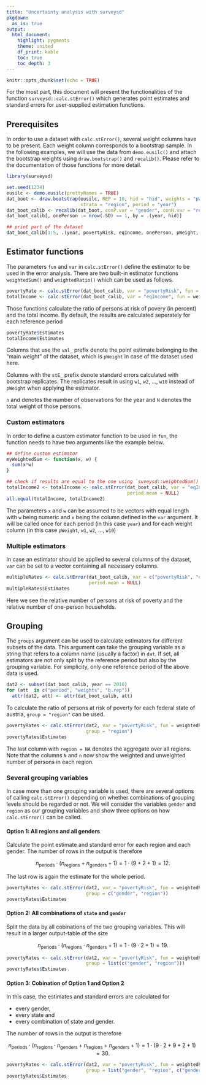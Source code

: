```yaml
---
title: "Uncertainty analysis with surveysd"
pkgdown:
  as_is: true
output:
  html_document:
    highlight: pygments
    theme: united
    df_print: kable
    toc: true
    toc_depth: 3
---
```


```r
knitr::opts_chunk$set(echo = TRUE)
```

For the most part, this document will present the functionalities of the function 
`surveysd::calc.stError()` which generates point estimates and standard errors for
user-supplied estimation functions.

## Prerequisites

In order to use a dataset with `calc.stError()`, several weight columns have to be present. Each
weight column corresponds to a bootstrap sample. In the following examples, we will use the data 
from `demo.eusilc()` and attach the bootstrap weights using `draw.bootstrap()` and `recalib()`. Please 
refer to the documentation of those functions for more detail.

```r
library(surveysd)

set.seed(1234)
eusilc <- demo.eusilc(prettyNames = TRUE)
dat_boot <- draw.bootstrap(eusilc, REP = 10, hid = "hid", weights = "pWeight",
                           strata = "region", period = "year")
dat_boot_calib <- recalib(dat_boot, conP.var = "gender", conH.var = "region")
dat_boot_calib[, onePerson := nrow(.SD) == 1, by = .(year, hid)]

## print part of the dataset
dat_boot_calib[1:5, .(year, povertyRisk, eqIncome, onePerson, pWeight, w1, w2, w3, w4, w5)]
```


## Estimator functions

The parameters `fun` and `var` in `calc.stError()` define the estimator to be used in the error 
analysis. There are two built-in estimator functions `weightedSum()` and `weightedRatio()` which can
be used as follows.


```r
povertyRate <- calc.stError(dat_boot_calib, var = "povertyRisk", fun = weightedRatio, period.mean = NULL)
totalIncome <- calc.stError(dat_boot_calib, var = "eqIncome", fun = weightedSum, period.mean = NULL)
```

Those functions calculate the ratio of persons at risk of povery (in percent) and the total income.
By default, the results are calculated seperately for each reference period

```r
povertyRate$Estimates
totalIncome$Estimates
```

Columns that use the `val_` prefix denote the point estimate belonging to the "main weight" of the
dataset, which is `pWeight` in case of the dataset used here.

Columns with the `stE_` prefix denote standard errors calculated with bootstrap replicates. The
replicates result in using `w1`, `w2`, ..., `w10` instead of `pWeight` when applying the estimator.

`n` and denotes the number of observations for the year and `N` denotes the total weight of those
persons.

### Custom estimators

In order to define a custom estimator function to be used in `fun`, the function needs to have
two arguments like the example below.

```r
## define custom estimator
myWeightedSum <- function(x, w) {
  sum(x*w)
}

## check if results are equal to the one using `suveysd::weightedSum()`
totalIncome2 <- totalIncome <- calc.stError(dat_boot_calib, var = "eqIncome", fun = weightedSum, 
                                            period.mean = NULL)
all.equal(totalIncome, totalIncome2)
```

The parameters `x` and `w` can be assumed to be vectors with equal length with `w` being numeric and
`x` being the column defined in the `var` argument. It will be called once for each period (in this
case `year`) and for each weight column (in this case `pWeight`, `w1`, `w2`, ..., `w10`)

### Multiple estimators

In case an estimator should be applied to several columns of the dataset, `var` can be set to
a vector containing all necessary columns.

```r
multipleRates <- calc.stError(dat_boot_calib, var = c("povertyRisk", "onePerson"), fun = weightedRatio, 
                              period.mean = NULL)
multipleRates$Estimates
```
Here we see the relative number of persons at risk of poverty and the relative number of one-person
households.

## Grouping

The `groups` argument can be used to calculate estimators for different subsets of the data. This
argument can take the grouping variable as a string that refers to a column name (usually a factor) 
in `dat`. If set, all estimators are not only split by the reference period but also by the
grouping variable. For simplicity, only one reference period of the above data is used.

```r
dat2 <- subset(dat_boot_calib, year == 2010)
for (att  in c("period", "weights", "b.rep"))
  attr(dat2, att) <- attr(dat_boot_calib, att)
```

To calculate the ratio of persons at risk of poverty for each federal state of austria, 
`group = "region"` can be used.

```r
povertyRates <- calc.stError(dat2, var = "povertyRisk", fun = weightedRatio, period.mean = NULL,
                             group = "region")
povertyRates$Estimates
```

The last column with `region = NA` denotes the aggregate over all regions. Note that the
columns `N` and `n` now show the weighted and unweighted number of persons in each region.

### Several grouping variables

In case more than one grouping variable is used, there are several options of calling 
`calc.stError()` depending on whether combinations of grouping levels should be regarded or not.
We will consider the variables `gender` and `region` as our grouping variables and show three 
options on how `calc.stError()` can be called.

#### Option 1: All regions and all genders

Calculate the point estimate and standard error for each region and each gender. The number of 
rows in the output is therefore 

$$n_\text{periods}\cdot(n_\text{regions} + n_\text{genders} + 1) = 1\cdot(9 + 2 + 1) = 12.$$

The last row is again the estimate for the whole period.

```r
povertyRates <- calc.stError(dat2, var = "povertyRisk", fun = weightedRatio, period.mean = NULL,
                             group = c("gender", "region"))
povertyRates$Estimates

```

#### Option 2: All combinations of `state` and `gender`

Split the data by all cobinations of the two grouping variables. This will result in a larger 
output-table of the size

$$n_\text{periods}\cdot(n_\text{regions} \cdot n_\text{genders} + 1) = 1\cdot(9\cdot2 + 1)= 19.$$

```r
povertyRates <- calc.stError(dat2, var = "povertyRisk", fun = weightedRatio, period.mean = NULL,
                             group = list(c("gender", "region")))
povertyRates$Estimates
```

#### Option 3: Cobination of Option 1 and Option 2

In this case, the estimates and standard errors are calculated for

* every gender,
* every state and
* every combination of state and gender.

The number of rows in the output is therefore 

$$n_\text{periods}\cdot(n_\text{regions} \cdot n_\text{genders} + n_\text{regions} + n_\text{genders} + 1) = 1\cdot(9\cdot2 + 9 + 2 + 1) = 30.$$

```r
povertyRates <- calc.stError(dat2, var = "povertyRisk", fun = weightedRatio, period.mean = NULL,
                             group = list("gender", "region", c("gender", "region")))
povertyRates$Estimates
```

